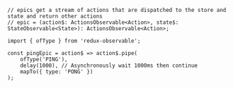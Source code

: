 
<CodeSurfer>

```tsx title="Redux Saga" subtitle="async Redux middleware based on RxJS (Observables)"
// epics get a stream of actions that are dispatched to the store and state and return other actions
// epic = (action$: ActionsObservable<Action>, state$: StateObservable<State>): ActionsObservable<Action>;

import { ofType } from 'redux-observable';

const pingEpic = action$ => action$.pipe(
    ofType('PING'),
    delay(1000), // Asynchronously wait 1000ms then continue
    mapTo({ type: 'PONG' })
);
```

</CodeSurfer>

<Notes>

</Notes>
